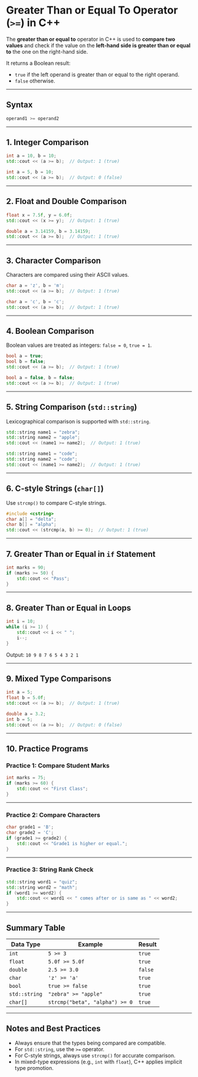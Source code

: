 # Greater Than or Equal To Operator (`>=`) in C++

The **greater than or equal to** operator in C++ is used to **compare two values** and check if the value on the **left-hand side is greater than or equal to** the one on the right-hand side.

It returns a Boolean result:

- `true` if the left operand is greater than or equal to the right operand.
- `false` otherwise.

---

## Syntax

```cpp
operand1 >= operand2
```

---

## 1. Integer Comparison

```cpp filename="gte_int.cpp" copy {3}
int a = 10, b = 10;
std::cout << (a >= b);  // Output: 1 (true)
```

```cpp filename="gte_int_false.cpp" copy {3}
int a = 5, b = 10;
std::cout << (a >= b);  // Output: 0 (false)
```

---

## 2. Float and Double Comparison

```cpp filename="gte_float.cpp" copy {3}
float x = 7.5f, y = 6.0f;
std::cout << (x >= y);  // Output: 1 (true)
```

```cpp filename="gte_double_equal.cpp" copy {3}
double a = 3.14159, b = 3.14159;
std::cout << (a >= b);  // Output: 1 (true)
```

---

## 3. Character Comparison

Characters are compared using their ASCII values.

```cpp filename="gte_char.cpp" copy {3}
char a = 'z', b = 'm';
std::cout << (a >= b);  // Output: 1 (true)
```

```cpp filename="gte_char_equal.cpp" copy {3}
char a = 'c', b = 'c';
std::cout << (a >= b);  // Output: 1 (true)
```

---

## 4. Boolean Comparison

Boolean values are treated as integers: `false = 0`, `true = 1`.

```cpp filename="gte_bool.cpp" copy {3}
bool a = true;
bool b = false;
std::cout << (a >= b);  // Output: 1 (true)
```

```cpp filename="gte_bool_equal.cpp" copy {3}
bool a = false, b = false;
std::cout << (a >= b);  // Output: 1 (true)
```

---

## 5. String Comparison (`std::string`)

Lexicographical comparison is supported with `std::string`.

```cpp filename="gte_string_true.cpp" copy {4}
std::string name1 = "zebra";
std::string name2 = "apple";
std::cout << (name1 >= name2);  // Output: 1 (true)
```

```cpp filename="gte_string_equal.cpp" copy {4}
std::string name1 = "code";
std::string name2 = "code";
std::cout << (name1 >= name2);  // Output: 1 (true)
```

---

## 6. C-style Strings (`char[]`)

Use `strcmp()` to compare C-style strings.

```cpp filename="gte_cstring.cpp" copy {5}
#include <cstring>
char a[] = "delta";
char b[] = "alpha";
std::cout << (strcmp(a, b) >= 0);  // Output: 1 (true)
```

---

## 7. Greater Than or Equal in `if` Statement

```cpp filename="gte_if.cpp" copy {3, 4}
int marks = 90;
if (marks >= 50) {
    std::cout << "Pass";
}
```

---

## 8. Greater Than or Equal in Loops

```cpp filename="gte_loop.cpp" copy {3, 4}
int i = 10;
while (i >= 1) {
    std::cout << i << " ";
    i--;
}
```

Output: `10 9 8 7 6 5 4 3 2 1`

---

## 9. Mixed Type Comparisons

```cpp filename="gte_mixed.cpp" copy {3}
int a = 5;
float b = 5.0f;
std::cout << (a >= b);  // Output: 1 (true)
```

```cpp filename="gte_mixed_false.cpp" copy {3}
double a = 3.2;
int b = 5;
std::cout << (a >= b);  // Output: 0 (false)
```

---

## 10. Practice Programs

### Practice 1: Compare Student Marks

```cpp filename="practice_gte_marks.cpp" copy {4, 5}
int marks = 75;
if (marks >= 60) {
    std::cout << "First Class";
}
```

---

### Practice 2: Compare Characters

```cpp filename="practice_gte_char.cpp" copy {4, 5}
char grade1 = 'B';
char grade2 = 'C';
if (grade1 >= grade2) {
    std::cout << "Grade1 is higher or equal.";
}
```

---

### Practice 3: String Rank Check

```cpp filename="practice_gte_string.cpp" copy {4, 5}
std::string word1 = "quiz";
std::string word2 = "math";
if (word1 >= word2) {
    std::cout << word1 << " comes after or is same as " << word2;
}
```

---

## Summary Table

| Data Type     | Example                        | Result  |
| ------------- | ------------------------------ | ------- |
| `int`         | `5 >= 3`                       | `true`  |
| `float`       | `5.0f >= 5.0f`                 | `true`  |
| `double`      | `2.5 >= 3.0`                   | `false` |
| `char`        | `'z' >= 'a'`                   | `true`  |
| `bool`        | `true >= false`                | `true`  |
| `std::string` | `"zebra" >= "apple"`           | `true`  |
| `char[]`      | `strcmp("beta", "alpha") >= 0` | `true`  |

---

## Notes and Best Practices

- Always ensure that the types being compared are compatible.
- For `std::string`, use the `>=` operator.
- For C-style strings, always use `strcmp()` for accurate comparison.
- In mixed-type expressions (e.g., `int` with `float`), C++ applies implicit type promotion.
